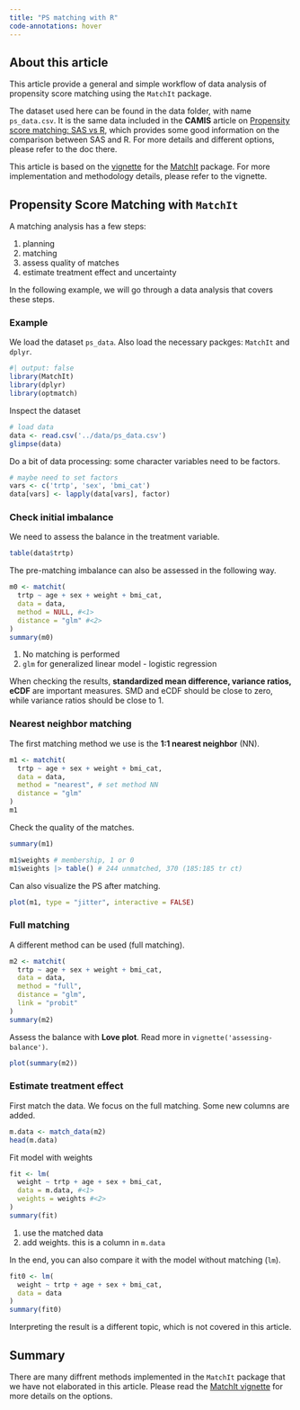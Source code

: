 ```yaml
---
title: "PS matching with R"
code-annotations: hover
---
```


## About this article

This article provide a general and simple workflow of data analysis of propensity score matching using the `MatchIt` package.

The dataset used here can be found in the data folder, with name `ps_data.csv`. It is the same data included in the **CAMIS** article on [Propensity score matching: SAS vs R](https://psiaims.github.io/CAMIS/Comp/r-sas_psmatch.html#matching-examples), which provides some good information on the comparison between SAS and R. For more details and different options, please refer to the doc there.

This article is based on the [vignette](https://cran.r-project.org/web/packages/MatchIt/vignettes/MatchIt.html) for the [MatchIt](https://cran.r-project.org/web/packages/MatchIt/index.html) package. For more implementation and methodology details, please refer to the vignette.

## Propensity Score Matching with `MatchIt`

A matching analysis has a few steps:

1.  planning
2.  matching
3.  assess quality of matches
4.  estimate treatment effect and uncertainty

In the following example, we will go through a data analysis that covers these steps.

### Example

We load the dataset `ps_data`. Also load the necessary packges: `MatchIt` and `dplyr`.

```r
#| output: false
library(MatchIt)
library(dplyr)
library(optmatch)
```

Inspect the dataset

```r
# load data
data <- read.csv('../data/ps_data.csv')
glimpse(data)
```

Do a bit of data processing: some character variables need to be factors.

```r
# maybe need to set factors
vars <- c('trtp', 'sex', 'bmi_cat')
data[vars] <- lapply(data[vars], factor)
```

### Check initial imbalance

We need to assess the balance in the treatment variable.

```r
table(data$trtp)
```

The pre-matching imbalance can also be assessed in the following way.

```r
m0 <- matchit(
  trtp ~ age + sex + weight + bmi_cat,
  data = data,
  method = NULL, #<1>
  distance = "glm" #<2>
)
summary(m0)
```

1.  No matching is performed
2.  `glm` for generalized linear model - logistic regression

When checking the results, **standardized mean difference, variance ratios, eCDF** are important measures. SMD and eCDF should be close to zero, while variance ratios should be close to 1.

### Nearest neighbor matching

The first matching method we use is the **1:1 nearest neighbor** (NN).

```r
m1 <- matchit(
  trtp ~ age + sex + weight + bmi_cat,
  data = data,
  method = "nearest", # set method NN
  distance = "glm"
)
m1
```

Check the quality of the matches.

```r
summary(m1)
```

```r
m1$weights # membership, 1 or 0
m1$weights |> table() # 244 unmatched, 370 (185:185 tr ct)
```

Can also visualize the PS after matching.

```r
plot(m1, type = "jitter", interactive = FALSE)
```

### Full matching

A different method can be used (full matching).

```r
m2 <- matchit(
  trtp ~ age + sex + weight + bmi_cat,
  data = data,
  method = "full",
  distance = "glm",
  link = "probit"
)
summary(m2)
```

Assess the balance with **Love plot**. Read more in `vignette('assessing-balance')`.

```r
plot(summary(m2))
```

### Estimate treatment effect

First match the data. We focus on the full matching. Some new columns are added.

```r
m.data <- match_data(m2)
head(m.data)
```

Fit model with weights

```r
fit <- lm(
  weight ~ trtp + age + sex + bmi_cat,
  data = m.data, #<1>
  weights = weights #<2>
)
summary(fit)
```

1.  use the matched data
2.  add weights. this is a column in `m.data`

In the end, you can also compare it with the model without matching (`lm`).

```r
fit0 <- lm(
  weight ~ trtp + age + sex + bmi_cat,
  data = data
)
summary(fit0)
```

Interpreting the result is a different topic, which is not covered in this article.

## Summary

There are many diffrent methods implemented in the `MatchIt` package that we have not elaborated in this article. Please read the [MatchIt vignette](https://cran.r-project.org/web/packages/MatchIt/vignettes/MatchIt.html) for more details on the options.

